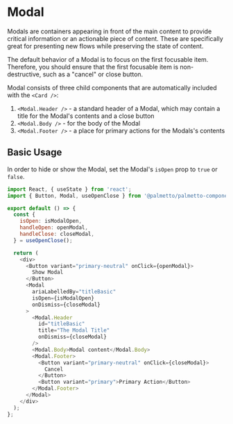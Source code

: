 
<Meta title="Components/Modal/Codesandbox" />

# Modal

Modals are containers appearing in front of the main content to provide critical information or an actionable piece of content.
These are specifically great for presenting new flows while preserving the state of content.

The default behavior of a Modal is to focus on the first focusable item.
Therefore, you should ensure that the first focusable item is non-destructive, such as a "cancel" or close button.

Modal consists of three child components that are automatically included with the `<Card />`:

1. `<Modal.Header />` - a standard header of a Modal, which may contain a title for the Modal's contents and a close button
1. `<Modal.Body />` - for the body of the Modal
1. `<Modal.Footer />` - a place for primary actions for the Modals's contents

## Basic Usage

In order to hide or show the Modal, set the Modal's `isOpen` prop to `true` or `false`.

```js codesandbox=palmetto-components
import React, { useState } from 'react';
import { Button, Modal, useOpenClose } from '@palmetto/palmetto-components';

export default () => {
  const {
    isOpen: isModalOpen,
    handleOpen: openModal,
    handleClose: closeModal,
  } = useOpenClose();

  return (
    <div>
      <Button variant="primary-neutral" onClick={openModal}>
        Show Modal
      </Button>
      <Modal
        ariaLabelledBy="titleBasic"
        isOpen={isModalOpen}
        onDismiss={closeModal}
      >
        <Modal.Header
          id="titleBasic"
          title="The Modal Title"
          onDismiss={closeModal}
        />
        <Modal.Body>Modal content</Modal.Body>
        <Modal.Footer>
          <Button variant="primary-neutral" onClick={closeModal}>
            Cancel
          </Button>
          <Button variant="primary">Primary Action</Button>
        </Modal.Footer>
      </Modal>
    </div>
  );
};
```

